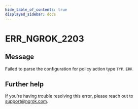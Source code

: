 ```yaml
---
hide_table_of_contents: true
displayed_sidebar: docs
---
```



# ERR_NGROK_2203

## Message

Failed to parse the configuration for policy action type `TYP`.
`ERR`

<ErrorDetails error="err_ngrok_2203" />

## Further help

If you're having trouble resolving this error, please reach out to [support@ngrok.com](mailto:support@ngrok.com?subject=Help%20with%20ERR_NGROK_2203).
